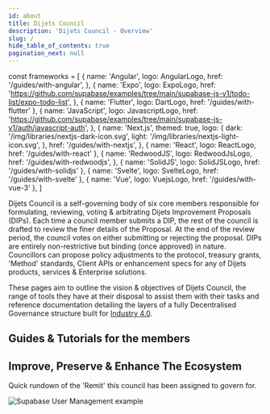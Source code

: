 ```yaml
---
id: about
title: Dijets Council
description: 'Dijets Council - Overview'
slug: /
hide_table_of_contents: true
pagination_next: null
---
```


const frameworks = [
  {
    name: 'Angular',
    logo: AngularLogo,
    href: '/guides/with-angular',
  },
  {
    name: 'Expo',
    logo: ExpoLogo,
    href: 'https://github.com/supabase/examples/tree/main/supabase-js-v1/todo-list/expo-todo-list',
  },
  { name: 'Flutter', logo: DartLogo, href: '/guides/with-flutter' },
  {
    name: 'JavaScript',
    logo: JavascriptLogo,
    href: 'https://github.com/supabase/examples/tree/main/supabase-js-v1/auth/javascript-auth',
  },
  {
    name: 'Next.js',
    themed: true,
    logo: {
      dark: '/img/libraries/nextjs-dark-icon.svg',
      light: '/img/libraries/nextjs-light-icon.svg',
    },
    href: '/guides/with-nextjs',
  },
  { name: 'React', logo: ReactLogo, href: '/guides/with-react' },
  {
    name: 'RedwoodJS',
    logo: RedwoodJsLogo,
    href: '/guides/with-redwoodjs',
  },
  { name: 'SolidJS', logo: SolidJSLogo, href: '/guides/with-solidjs' },
  { name: 'Svelte', logo: SvelteLogo, href: '/guides/with-svelte' },
  { name: 'Vue', logo: VuejsLogo, href: '/guides/with-vue-3' },
]

Dijets Council is a self-governing body of six core members responsible for formulating, reviewing, voting & arbitrating Dijets Improvement Proposals (DIPs).
Each time a council member submits a DIP, the rest of the council is drafted to review the finer details of the Proposal. At the end of the review period, the council
votes on either submitting or rejecting the proposal. DIPs are entirely non-restrictive but binding (once approved) in nature. Councillors can propose policy adjustments
to the protocol, treasury grants, 'Method' standards, Client APIs or enhancement specs for any of Dijets products, services & Enterprise solutions.

These pages aim to outline the vision & objectives of Dijets Council, the range of tools they have at their disposal to assist them with their tasks and reference documentation
detailing the layers of a fully Decentralised Governance structure built for [Industry 4.0](https://en.wikipedia.org/wiki/Fourth_Industrial_Revolution).

## Guides & Tutorials for the members

## Improve, Preserve & Enhance The Ecosystem

Quick rundown of the 'Remit' this council has been assigned to govern for.

![Supabase User Management example](/img/1.svg)
